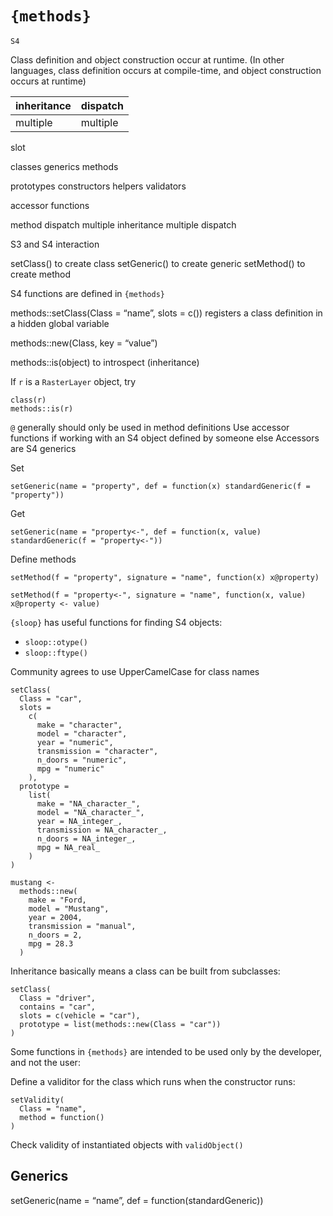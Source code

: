
# `{methods}`

`S4`

Class definition and object construction occur at runtime. (In other languages, class definition occurs at compile-time, and object construction occurs at runtime)

inheritance | dispatch
------------|----------
multiple    | multiple

slot

classes
generics
methods

prototypes
constructors
helpers
validators

accessor functions

method dispatch
multiple inheritance
multiple dispatch

S3 and S4 interaction

setClass() to create class
setGeneric() to create generic
setMethod() to create method

S4 functions are defined in `{methods}`

methods::setClass(Class = "name", slots = c()) registers a class definition in a hidden global variable <!-- how to hide variables? see prefixed ".", e.g. .GlobalEnv: is this hidden? -->

methods::new(Class, key = "value")

methods::is(object) to introspect (inheritance)

If `r` is a `RasterLayer` object, try

    class(r)
    methods::is(r)

`@` generally should only be used in method definitions
Use accessor functions if working with an S4 object defined by someone else
Accessors are S4 generics

Set

    setGeneric(name = "property", def = function(x) standardGeneric(f = "property"))

Get

    setGeneric(name = "property<-", def = function(x, value) standardGeneric(f = "property<-"))

Define methods

    setMethod(f = "property", signature = "name", function(x) x@property)

    setMethod(f = "property<-", signature = "name", function(x, value) x@property <- value)
    
`{sloop}` has useful functions for finding S4 objects:

* `sloop::otype()`
* `sloop::ftype()`

Community agrees to use UpperCamelCase for class names

    setClass(
      Class = "car",
      slots = 
        c(
          make = "character",
          model = "character",
          year = "numeric",
          transmission = "character",
          n_doors = "numeric",
          mpg = "numeric"
        ),
      prototype =
        list(
          make = "NA_character_",
          model = "NA_character_",
          year = NA_integer_,
          transmission = NA_character_,
          n_doors = NA_integer_,
          mpg = NA_real_
        )
    )

    mustang <- 
      methods::new(
        make = "Ford,
        model = "Mustang",
        year = 2004,
        transmission = "manual",
        n_doors = 2,
        mpg = 28.3
      )

Inheritance basically means a class can be built from subclasses:

    setClass(
      Class = "driver",
      contains = "car",
      slots = c(vehicle = "car"),
      prototype = list(methods::new(Class = "car"))
    )

Some functions in `{methods}` are intended to be used only by the developer, and not the user:


Define a validitor for the class which runs when the constructor runs:

    setValidity(
      Class = "name",
      method = function()
    )

Check validity of instantiated objects with `validObject()`

## Generics

setGeneric(name = "name", def = function(standardGeneric))
    
<!-- Need to resume with 15.4: Generics and Methods at adv-r.hadley.nz/s4.html -->
